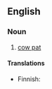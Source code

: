 ==English==

===Noun===
{{en-noun|head=[[meadow]] [[muffin]]}}

# {{lb|en|informal|US}} [[cow pat]]

====Translations====
{{trans-top|informal term for cow pat}}
* Finnish: {{t+|fi|liukumiina}}
{{trans-mid}}
{{trans-bottom}}